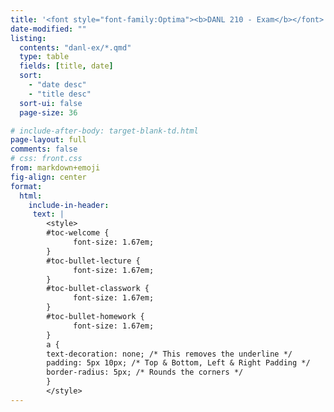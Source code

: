 ```yaml
---
title: '<font style="font-family:Optima"><b>DANL 210 - Exam</b></font>'
date-modified: ""
listing:
  contents: "danl-ex/*.qmd"
  type: table
  fields: [title, date]
  sort: 
    - "date desc"
    - "title desc"
  sort-ui: false
  page-size: 36

# include-after-body: target-blank-td.html
page-layout: full
comments: false
# css: front.css
from: markdown+emoji
fig-align: center
format: 
  html:
    include-in-header:
     text: |
        <style>
        #toc-welcome {
              font-size: 1.67em;
        }
        #toc-bullet-lecture {
              font-size: 1.67em;
        }
        #toc-bullet-classwork {
              font-size: 1.67em;
        }
        #toc-bullet-homework {
              font-size: 1.67em;
        }
        a {
        text-decoration: none; /* This removes the underline */
        padding: 5px 10px; /* Top & Bottom, Left & Right Padding */
        border-radius: 5px; /* Rounds the corners */
        }
        </style>
---
```


